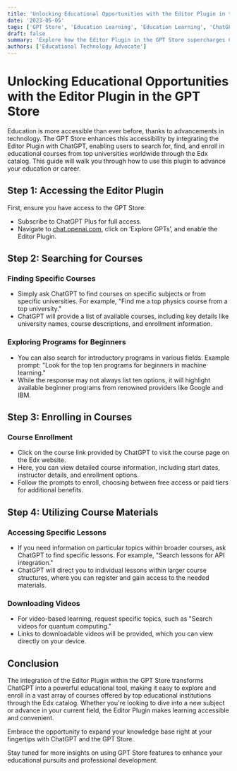 ```yaml
---
title: 'Unlocking Educational Opportunities with the Editor Plugin in the GPT Store'
date: '2023-05-05'
tags: ['GPT Store', 'Education Learning', 'Education Learning', 'ChatGPT', 'Edx']
draft: false
summary: 'Explore how the Editor Plugin in the GPT Store supercharges ChatGPT’s capabilities, allowing you to find and enroll in courses from top universities around the world directly through ChatGPT.'
authors: ['Educational Technology Advocate']
---
```


# Unlocking Educational Opportunities with the Editor Plugin in the GPT Store

Education is more accessible than ever before, thanks to advancements in technology. The GPT Store enhances this accessibility by integrating the Editor Plugin with ChatGPT, enabling users to search for, find, and enroll in educational courses from top universities worldwide through the Edx catalog. This guide will walk you through how to use this plugin to advance your education or career.

## Step 1: Accessing the Editor Plugin

First, ensure you have access to the GPT Store:
- Subscribe to ChatGPT Plus for full access.
- Navigate to [chat.openai.com](https://chat.openai.com), click on ‘Explore GPTs’, and enable the Editor Plugin.

## Step 2: Searching for Courses

### Finding Specific Courses
- Simply ask ChatGPT to find courses on specific subjects or from specific universities. For example, "Find me a top physics course from a top university."
- ChatGPT will provide a list of available courses, including key details like university names, course descriptions, and enrollment information.

### Exploring Programs for Beginners
- You can also search for introductory programs in various fields. Example prompt: "Look for the top ten programs for beginners in machine learning."
- While the response may not always list ten options, it will highlight available beginner programs from renowned providers like Google and IBM.

## Step 3: Enrolling in Courses

### Course Enrollment
- Click on the course link provided by ChatGPT to visit the course page on the Edx website.
- Here, you can view detailed course information, including start dates, instructor details, and enrollment options.
- Follow the prompts to enroll, choosing between free access or paid tiers for additional benefits.

## Step 4: Utilizing Course Materials

### Accessing Specific Lessons
- If you need information on particular topics within broader courses, ask ChatGPT to find specific lessons. For example, "Search lessons for API integration."
- ChatGPT will direct you to individual lessons within larger course structures, where you can register and gain access to the needed materials.

### Downloading Videos
- For video-based learning, request specific topics, such as "Search videos for quantum computing."
- Links to downloadable videos will be provided, which you can view directly on your device.

## Conclusion

The integration of the Editor Plugin within the GPT Store transforms ChatGPT into a powerful educational tool, making it easy to explore and enroll in a vast array of courses offered by top educational institutions through the Edx catalog. Whether you're looking to dive into a new subject or advance in your current field, the Editor Plugin makes learning accessible and convenient.

Embrace the opportunity to expand your knowledge base right at your fingertips with ChatGPT and the GPT Store.

Stay tuned for more insights on using GPT Store features to enhance your educational pursuits and professional development.
